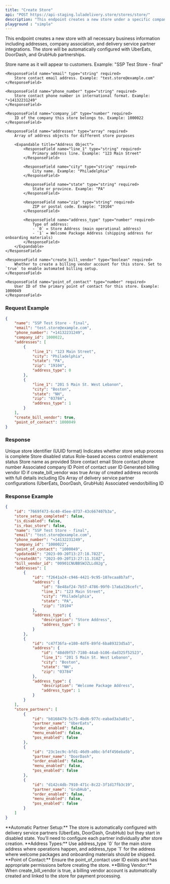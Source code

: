 ---
title: "Create Store"
api: "POST https://api-staging.luladelivery.store/stores/store/"
description: "This endpoint creates a new store under a specific company. Stores are the operational units that handle orders, inventory, and customer interactions. Each store can have multiple addresses for different purposes and automatically gets configured with delivery service partners."
playground : "simple"
---

This endpoint creates a new store with all necessary business information including addresses, company association, and delivery service partner integrations. The store will be automatically configured with UberEats, DoorDash, and GrubHub partnerships.

<Accordion title="Request Body Fields">
    <ResponseField name="name" type="string" required>
        Store name as it will appear to customers. Example: "SSP Test Store - final"
    </ResponseField>

    <ResponseField name="email" type="string" required>
        Store contact email address. Example: "test.store@example.com"
    </ResponseField>

    <ResponseField name="phone_number" type="string" required>
        Store contact phone number in international format. Example: "+14132231249"
    </ResponseField>

    <ResponseField name="company_id" type="number" required>
        ID of the company this store belongs to. Example: 1000022
    </ResponseField>

    <ResponseField name="addresses" type="array" required>
        Array of address objects for different store purposes
        
        <Expandable title="Address Object">
            <ResponseField name="line_1" type="string" required>
                Primary address line. Example: "123 Main Street"
            </ResponseField>
            
            <ResponseField name="city" type="string" required>
                City name. Example: "Philadelphia"
            </ResponseField>
            
            <ResponseField name="state" type="string" required>
                State or province. Example: "PA"
            </ResponseField>
            
            <ResponseField name="zip" type="string" required>
                ZIP or postal code. Example: "19104"
            </ResponseField>
            
            <ResponseField name="address_type" type="number" required>
                Type of address:
                - `0` = Store Address (main operational address)
                - `1` = Welcome Package Address (shipping address for onboarding materials)
            </ResponseField>
        </Expandable>
    </ResponseField>

    <ResponseField name="create_bill_vendor" type="boolean" required>
        Whether to create a billing vendor account for this store. Set to `true` to enable automated billing setup.
    </ResponseField>

    <ResponseField name="point_of_contact" type="number" required>
        User ID of the primary point of contact for this store. Example: 1000049
    </ResponseField>
</Accordion>

### Request Example

```json
{
    "name": "SSP Test Store - final",
    "email": "test.store@example.com",
    "phone_number": "+14132231249",
    "company_id": 1000022,
    "addresses": [
        {
            "line_1": "123 Main Street",
            "city": "Philadelphia",
            "state": "PA",
            "zip": "19104",
            "address_type": 0
        },
        {
            "line_1": "201 S Main St. West Lebanon",
            "city": "Boston",
            "state": "NH",
            "zip": "03784",
            "address_type": 1
        }
    ],
    "create_bill_vendor": true,
    "point_of_contact": 1000049
}
```

### Response

<ResponseField name="id" type="string">
    Unique store identifier (UUID format)
</ResponseField>

<ResponseField name="store_setup_completed" type="boolean">
    Indicates whether store setup process is complete
</ResponseField>

<ResponseField name="is_disabled" type="boolean">
    Store disabled status
</ResponseField>

<ResponseField name="is_rbac_store" type="boolean">
    Role-based access control enablement status
</ResponseField>

<ResponseField name="name" type="string">
    Store name as provided
</ResponseField>

<ResponseField name="email" type="string">
    Store contact email
</ResponseField>

<ResponseField name="phone_number" type="string">
    Store contact phone number
</ResponseField>

<ResponseField name="company_id" type="string">
    Associated company ID
</ResponseField>

<ResponseField name="point_of_contact" type="string">
    Point of contact user ID
</ResponseField>

<ResponseField name="bill_vendor_id" type="string">
    Generated billing vendor ID if create_bill_vendor was true
</ResponseField>

<ResponseField name="addresses" type="array">
    Array of created address records with full details including IDs
</ResponseField>

<ResponseField name="store_partners" type="array">
    Array of delivery service partner configurations (UberEats, DoorDash, GrubHub)
</ResponseField>

<ResponseField name="vendor" type="string">
    Associated vendor/billing ID
</ResponseField>

### Response Example

```json
{
    "id": "7669f473-6c40-45ee-8737-43c667407b3a",
    "store_setup_completed": false,
    "is_disabled": false,
    "is_rbac_store": false,
    "name": "SSP Test Store - final",
    "email": "test.store@example.com",
    "phone_number": "+14132231249",
    "company_id": "1000022",
    "point_of_contact": "1000049",
    "updatedAt": "2023-09-20T13:27:18.782Z",
    "createdAt": "2023-09-20T13:27:11.318Z",
    "bill_vendor_id": "00901CNUBBSWJZLLd82g",
    "addresses": [
        {
            "id": "f2641a24-c946-4421-9c95-107ecaa8b7af",
            "address": {
                "id": "8e48af24-7b57-4786-99f0-17a6a326cefc",
                "line_1": "123 Main Street",
                "city": "Philadelphia",
                "state": "PA",
                "zip": "19104"
            },
            "address_type": {
                "description": "Store Address",
                "address_type": 0
            }
        },
        {
            "id": "c47f36fa-e180-4df6-89fd-6ba89323d5a3",
            "address": {
                "id": "48dd9f57-7180-44a8-b106-dad325f52523",
                "line_1": "201 S Main St. West Lebanon",
                "city": "Boston",
                "state": "NH",
                "zip": "03784"
            },
            "address_type": {
                "description": "Welcome Package Address",
                "address_type": 1
            }
        }
    ],
    "store_partners": [
        {
            "id": "b8168479-5c75-4bd6-977c-eabad3a3a01c",
            "partner_name": "UberEats",
            "order_enabled": false,
            "menu_enabled": false,
            "pos_enabled": false
        },
        {
            "id": "23c1ec9c-bfd1-46d9-a0bc-bf4f456eba5b",
            "partner_name": "DoorDash",
            "order_enabled": false,
            "menu_enabled": false,
            "pos_enabled": false
        },
        {
            "id": "d142c4db-7910-471c-8c22-3f1d17fb3c19",
            "partner_name": "GrubHub",
            "order_enabled": false,
            "menu_enabled": false,
            "pos_enabled": false
        }
    ]
}
```

<Info>
**Automatic Partner Setup:** The store is automatically configured with delivery service partners (UberEats, DoorDash, GrubHub) but they start in disabled state. You'll need to configure each partner individually after store creation.
</Info>

<Tip>
**Address Types:** Use address_type `0` for the main store address where operations happen, and address_type `1` for the address where welcome packages and onboarding materials should be shipped.
</Tip>

<Warning>
**Point of Contact:** Ensure the point_of_contact user ID exists and has appropriate permissions before creating the store.
</Warning>

<Note>
**Billing Vendor:** When create_bill_vendor is true, a billing vendor account is automatically created and linked to the store for payment processing.
</Note>
